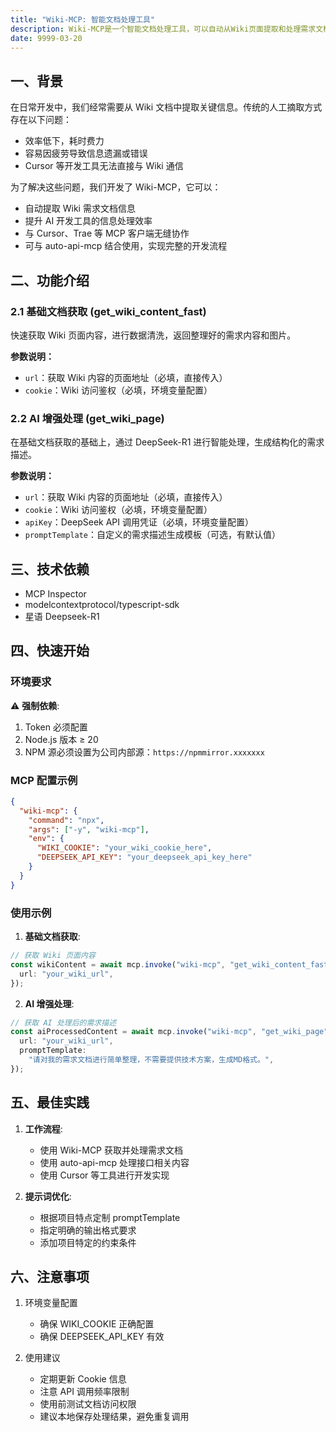 ```yaml
---
title: "Wiki-MCP: 智能文档处理工具"
description: Wiki-MCP是一个智能文档处理工具，可以自动从Wiki页面提取和处理需求文档信息，提高开发效率。
date: 9999-03-20
---
```


## 一、背景

在日常开发中，我们经常需要从 Wiki 文档中提取关键信息。传统的人工摘取方式存在以下问题：

- 效率低下，耗时费力
- 容易因疲劳导致信息遗漏或错误
- Cursor 等开发工具无法直接与 Wiki 通信

为了解决这些问题，我们开发了 Wiki-MCP，它可以：

- 自动提取 Wiki 需求文档信息
- 提升 AI 开发工具的信息处理效率
- 与 Cursor、Trae 等 MCP 客户端无缝协作
- 可与 auto-api-mcp 结合使用，实现完整的开发流程

## 二、功能介绍

### 2.1 基础文档获取 (get_wiki_content_fast)

快速获取 Wiki 页面内容，进行数据清洗，返回整理好的需求内容和图片。

**参数说明：**

- `url`：获取 Wiki 内容的页面地址（必填，直接传入）
- `cookie`：Wiki 访问鉴权（必填，环境变量配置）

### 2.2 AI 增强处理 (get_wiki_page)

在基础文档获取的基础上，通过 DeepSeek-R1 进行智能处理，生成结构化的需求描述。

**参数说明：**

- `url`：获取 Wiki 内容的页面地址（必填，直接传入）
- `cookie`：Wiki 访问鉴权（必填，环境变量配置）
- `apiKey`：DeepSeek API 调用凭证（必填，环境变量配置）
- `promptTemplate`：自定义的需求描述生成模板（可选，有默认值）

## 三、技术依赖

- MCP Inspector
- modelcontextprotocol/typescript-sdk
- 星语 Deepseek-R1

## 四、快速开始

### 环境要求

⚠️ **强制依赖**:

1. Token 必须配置
2. Node.js 版本 ≥ 20
3. NPM 源必须设置为公司内部源：`https://npmmirror.xxxxxxx`

### MCP 配置示例

```json
{
  "wiki-mcp": {
    "command": "npx",
    "args": ["-y", "wiki-mcp"],
    "env": {
      "WIKI_COOKIE": "your_wiki_cookie_here",
      "DEEPSEEK_API_KEY": "your_deepseek_api_key_here"
    }
  }
}
```

### 使用示例

1. **基础文档获取**:

```typescript
// 获取 Wiki 页面内容
const wikiContent = await mcp.invoke("wiki-mcp", "get_wiki_content_fast", {
  url: "your_wiki_url",
});
```

2. **AI 增强处理**:

```typescript
// 获取 AI 处理后的需求描述
const aiProcessedContent = await mcp.invoke("wiki-mcp", "get_wiki_page", {
  url: "your_wiki_url",
  promptTemplate:
    "请对我的需求文档进行简单整理，不需要提供技术方案，生成MD格式。",
});
```

## 五、最佳实践

1. **工作流程**:

   - 使用 Wiki-MCP 获取并处理需求文档
   - 使用 auto-api-mcp 处理接口相关内容
   - 使用 Cursor 等工具进行开发实现

2. **提示词优化**:
   - 根据项目特点定制 promptTemplate
   - 指定明确的输出格式要求
   - 添加项目特定的约束条件

## 六、注意事项

1. 环境变量配置

   - 确保 WIKI_COOKIE 正确配置
   - 确保 DEEPSEEK_API_KEY 有效

2. 使用建议
   - 定期更新 Cookie 信息
   - 注意 API 调用频率限制
   - 使用前测试文档访问权限
   - 建议本地保存处理结果，避免重复调用

